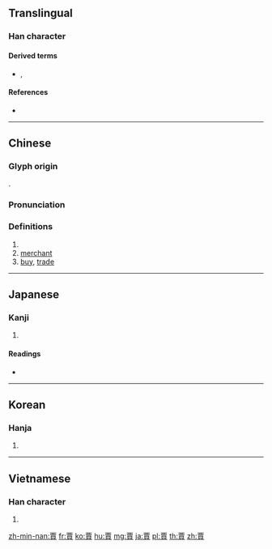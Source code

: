 {{character info/new}}
{{also|贾}}
==Translingual==

===Han character===
{{Han char|rn=154|rad=貝|as=06|sn=13|four=10806|canj=MWBUC|ids=⿱覀貝}}

====Derived terms====
* {{l|mul|價}}, {{l|mul|檟}}

====References====
* {{Han ref|kx=1208.100|dkj=36755|dj=1672.060|hdz=63637.070|uh=8CC8|ud=36040|bh=B8EB|bd=47339}}

----

==Chinese==
{{zh-forms|s=贾}}

===Glyph origin===
{{Han etym}}
{{Han compound|襾|貝|c1=p|c2=s|t2=shellfish|ls=psc}}.

===Pronunciation===
{{zh-pron
|m=gǔ,jiǎ
|c=gu2,gaa2
|mc=y
|oc=y
|ma=
|cat=n,v,pn
}}

===Definitions===
{{zh-hanzi}}

# {{surname|lang=zh}}
# [[merchant]]
# [[buy]], [[trade]]

----

==Japanese==

===Kanji===
{{ja-kanji|grade=|rs=貝06}}

# {{defn|lang=ja|sort=貝06}}

====Readings====
* {{ja-readings|on=[[こ]] (ko), [[か]] (ka)|kun=[[あきなう]] (akinau), [[あきない]] (akinai), [[うる]] (uru)|nanori=}}

----

==Korean==

===Hanja===
{{ko-hanja|hangeul=[[가]], [[고]]|eumhun=|rv=ga, go|mr=ka, ko|y=ka, ko}}

# {{defn|lang=ko|sort=貝06}}

----

==Vietnamese==

===Han character===
{{vi-hantu|[[cổ]], [[giá]], [[giả]], [[giớ]]|rs=貝06}}

# {{defn|lang=vi|sort=貝06}}

[[zh-min-nan:賈]]
[[fr:賈]]
[[ko:賈]]
[[hu:賈]]
[[mg:賈]]
[[ja:賈]]
[[pl:賈]]
[[th:賈]]
[[zh:賈]]
